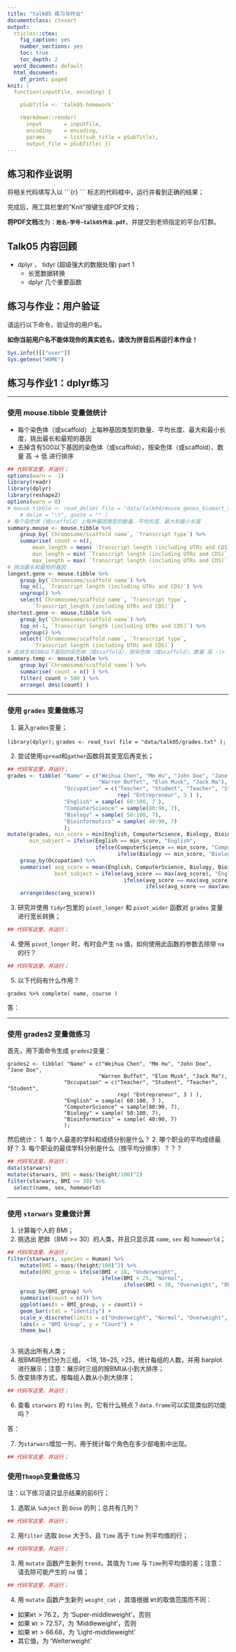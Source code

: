 ```yaml
---
title: "talk05 练习与作业"
documentclass: ctexart
output:
  rticles::ctex:
    fig_caption: yes
    number_sections: yes
    toc: true
    toc_depth: 2
  word_document: default
  html_document:
    df_print: paged
knit: (
  function(inputFile, encoding) { 

    pSubTitle <- 'talk05-homework'

    rmarkdown::render( 
      input       = inputFile, 
      encoding    = encoding, 
      params      = list(sub_title = pSubTitle),      
      output_file = pSubTitle) })
---
```


## 练习和作业说明

将相关代码填写入以 \`\`\`{r} \`\`\` 标志的代码框中，运行并看到正确的结果；

完成后，用工具栏里的"Knit"按键生成PDF文档；

**将PDF文档**改为：**`姓名-学号-talk05作业.pdf`**，并提交到老师指定的平台/钉群。

## Talk05 内容回顾

-   dplyr 、 tidyr (超级强大的数据处理) part 1
    -   长宽数据转换
    -   dplyr 几个重要函数

## 练习与作业：用户验证

请运行以下命令，验证你的用户名。

**如你当前用户名不能体现你的真实姓名，请改为拼音后再运行本作业！**

```r
Sys.info()[["user"]]
Sys.getenv("HOME")
```

## 练习与作业1：dplyr练习

------------------------------------------------------------------------

### **使用 mouse.tibble 变量做统计**

-   每个染色体（或scaffold）上每种基因类型的数量、平均长度、最大和最小长度，挑出最长和最短的基因
-   去掉含有500以下基因的染色体（或scaffold），按染色体（或scaffold）、数量 高 -\> 低 进行排序

```r
## 代码写这里，并运行；
options(warn = -1)
library(readr)
library(dplyr)
library(reshape2)
options(warn = 0)
# mouse.tibble <- read_delim( file = "data/talk04/mouse_genes_biomart_sep2018.txt", 
    # delim = "\t", quote = "" ) 
# 每个染色体（或scaffold）上每种基因类型的数量、平均长度、最大和最小长度
summary.mouse <- mouse.tibble %>%
    group_by(`Chromosome/scaffold name`, `Transcript type`) %>%
    summarise( count = n(), 
        mean_length = mean( `Transcript length (including UTRs and CDS)` ), 
        min_length = min( `Transcript length (including UTRs and CDS)` ), 
        max_length = max( `Transcript length (including UTRs and CDS)` ) ) 
# 挑出最长和最短的基因
longest.gene <- mouse.tibble %>%
    group_by(`Chromosome/scaffold name`) %>%
    top_n(1, `Transcript length (including UTRs and CDS)`) %>%
    ungroup() %>%
    select(`Chromosome/scaffold name`, `Transcript type`, 
        `Transcript length (including UTRs and CDS)`)
shortest.gene <- mouse.tibble %>%
    group_by(`Chromosome/scaffold name`) %>%
    top_n(-1, `Transcript length (including UTRs and CDS)`) %>%
    ungroup() %>%
    select(`Chromosome/scaffold name`, `Transcript type`, 
        `Transcript length (including UTRs and CDS)`)
# 去掉含有500以下基因的染色体（或scaffold），按染色体（或scaffold）、数量 高 -\> 低 进行排序
summary.temp <- mouse.tibble %>%
    group_by(`Chromosome/scaffold name`) %>%
    summarise( count = n() ) %>%
    filter( count > 500 ) %>%
    arrange( desc(count) )

```

------------------------------------------------------------------------

### **使用 `grades` 变量做练习**

1. 装入`grades`变量；

`library(dplyr);`
`grades <- read_tsv( file = "data/talk05/grades.txt" );`

2. 尝试使用`spread`和`gather`函数将其变宽后再变长；

```r
## 代码写这里，并运行；
grades <- tibble( "Name" = c("Weihua Chen", "Mm Hu", "John Doe", "Jane Doe",
                             "Warren Buffet", "Elon Musk", "Jack Ma"),
                  "Occupation" = c("Teacher", "Student", "Teacher", "Student", 
                                   rep( "Entrepreneur", 3 ) ),
                  "English" = sample( 60:100, 7 ),
                  "ComputerScience" = sample(80:90, 7),
                  "Biology" = sample( 50:100, 7),
                  "Bioinformatics" = sample( 40:90, 7)
                  );
mutate(grades, min_score = min(English, ComputerScience, Biology, Bioinformatics),
       min_subject = ifelse(English == min_score, "English",
                            ifelse(ComputerScience == min_score, "ComputerScience",
                                   ifelse(Biology == min_score, "Biology", "Bioinformatics")))) %>%
    group_by(Occupation) %>%
    summarise( avg_score = mean(English, ComputerScience, Biology, Bioinformatics),
               best_subject = ifelse(avg_score == max(avg_score), "English",
                                     ifelse(avg_score == max(avg_score), "ComputerScience",
                                            ifelse(avg_score == max(avg_score), "Biology", "Bioinformatics")))) %>%
    arrange(desc(avg_score)) 
```

3. 研究并使用 `tidyr`包里的 `pivot_longer` 和 `pivot_wider` 函数对 `grades` 变量进行宽长转换；

```r
## 代码写这里，并运行；

```

4. 使用 `pivot_longer` 时，有时会产生 `na` 值，如何使用此函数的参数去除带 `na` 的行？

```r
## 代码写这里，并运行；

```


5. 以下代码有什么作用？

` grades %>% complete( name, course ) `

答：


------------------------------------------------------------------------

### **使用 grades2 变量做练习**

首先，用下面命令生成 `grades2`变量：

    grades2 <- tibble( "Name" = c("Weihua Chen", "Mm Hu", "John Doe", "Jane Doe",
                                 "Warren Buffet", "Elon Musk", "Jack Ma"),
                      "Occupation" = c("Teacher", "Student", "Teacher", "Student", 
                                       rep( "Entrepreneur", 3 ) ),
                      "English" = sample( 60:100, 7 ),
                      "ComputerScience" = sample(80:90, 7),
                      "Biology" = sample( 50:100, 7),
                      "Bioinformatics" = sample( 40:90, 7)
                      );

然后统计： 1. 每个人最差的学科和成绩分别是什么？ 2. 哪个职业的平均成绩最好？ 3. 每个职业的最佳学科分别是什么（按平均分排序）？？？


```r
## 代码写这里，并运行；
data(starwars)
mutate(starwars, BMI = mass/(height/100)^2)
filter(starwars, BMI >= 30) %>%
  select(name, sex, homeworld)
```

------------------------------------------------------------------------

### **使用 `starwars` 变量做计算**

1.  计算每个人的 BMI；
2.  挑选出 肥胖（BMI \>= 30）的人类，并且只显示其 `name`, `sex` 和 `homeworld`；

```r
## 代码写这里，并运行；
filter(starwars, species = Human) %>%
    mutate(BMI = mass/(height/100)^2) %>%
    mutate(BMI_group = ifelse(BMI < 18, "Underweight",
                              ifelse(BMI < 25, "Normal",
                                     ifelse(BMI < 30, "Overweight", "Obese")))) %>%
    group_by(BMI_group) %>%
    summarise(count = n()) %>%
    ggplot(aes(x = BMI_group, y = count)) +
    geom_bar(stat = "identity") +
    scale_x_discrete(limits = c("Underweight", "Normal", "Overweight", "Obese")) +
    labs(x = "BMI Group", y = "Count") +
    theme_bw()



```

3.  挑选出所有人类；
4.  按BMI将他们分为三组， \<18, 18\~25, \>25，统计每组的人数，并用 barplot 进行展示；注意：展示时三组的按BMI从小到大排序；
5.  改变排序方式，按每组人数从小到大排序；

```r
## 代码写这里，并运行；

```

6.  查看 `starwars` 的 `films` 列，它有什么特点？`data.frame`可以实现类似的功能吗？

答：

7.  为`starwars`增加一列，用于统计每个角色在多少部电影中出现。

```r
## 代码写这里，并运行；

```

### **使用`Theoph`变量做练习**

注：以下练习请只显示结果的前6行；

1. 选取从 `Subject` 到 `Dose` 的列；总共有几列？

```r
## 代码写这里，并运行；

```

2. 用`filter` 选取 `Dose` 大于5，且 `Time` 高于 `Time` 列平均值的行；

```r
## 代码写这里，并运行；

```

3. 用 `mutate` 函数产生新列 `trend`，其值为 `Time` 与 `Time`列平均值的差；注意：请去除可能产生的 `na` 值；

```r
## 代码写这里，并运行；

```

4. 用 `mutate` 函数产生新列 `weight_cat` ，其值根据 `Wt`的取值范围而不同：

* 如果`Wt` > 76.2，为 'Super-middleweight'，否则
* 如果 `Wt` > 72.57，为 'Middleweight'，否则
* 如果 `Wt` > 66.68，为 'Light-middleweight'
* 其它值，为 'Welterweight'



